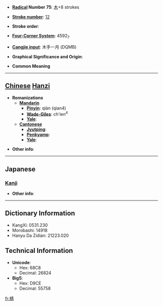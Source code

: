* '''[[Wiktionary:Chinese radical index| Radical]] Number 75''': [[Wiktionary:Chinese radical index 木|木]]+8 strokes

* '''[[Wiktionary:Chinese total strokes index|Stroke number]]''': [[Wiktionary:Chinese total strokes index 12|12]]

* '''Stroke order''': 

* '''[[Wiktionary:Chinese four corner index|Four-Corner System]]''': 4592<sub>7</sub>

* '''[[Wiktionary:Chinese Cangjie index|Cangjie input]]''': 木手一月 (DQMB)

* '''Graphical Significance and Origin''': 

* '''Common Meaning'''

----

== [[Chinese]] [[Hanzi]] ==

* '''Romanizations'''
** '''[[Mandarin]]'''
*** '''[[Pinyin]]''': qiàn (qian4)
*** '''[[Wade-Giles]]''': ch'ien<sup>4</sup>
*** '''[[Yale]]''': 
** '''[[Cantonese]]'''
*** '''[[Jyutping]]''':
*** '''[[Penkyamp]]''': 
*** '''[[Yale]]''': 

* '''Other info''': 

----

==Japanese==
===[[Kanji]]===
{{kanji|on readings=[[せん]] (sen), [[せい]] (sei), [[しょう]] (shō)|kun readings=}}

* '''Other info''':  

----

== Dictionary Information ==

* KangXi: 0531.230
* Morobashi: 14918
* Hanyu Da Zidian: 21223.020

== Technical Information ==

* '''Unicode''':
** Hex: 68C8
** Decimal: 26824
* '''Big5''':
** Hex: D9CE
** Decimal: 55758

[[fr:棈]]